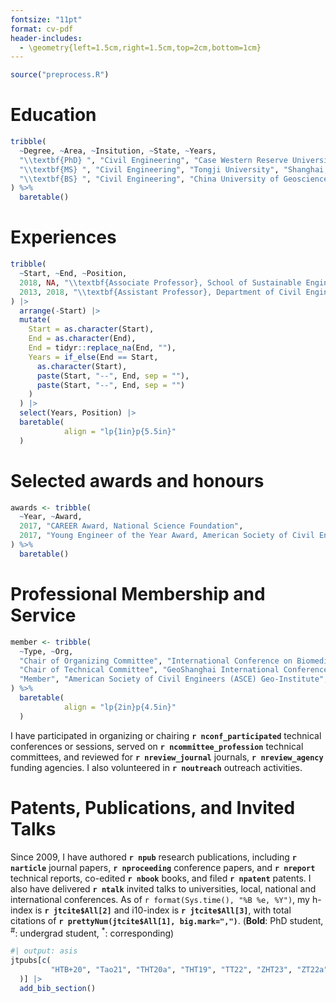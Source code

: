 ```yaml
---
fontsize: "11pt"
format: cv-pdf
header-includes:
  - \geometry{left=1.5cm,right=1.5cm,top=2cm,bottom=1cm}
---
```


\titlespacing{\section}{0pt}{1.ex}{0.5ex}
\thispagestyle{empty}

```r
source("preprocess.R")
```

# Education 

```r
tribble(
  ~Degree, ~Area, ~Insitution, ~State, ~Years,
  "\\textbf{PhD} ", "Civil Engineering", "Case Western Reserve University", "Cleveland, US", "2013",
  "\\textbf{MS} ", "Civil Engineering", "Tongji University", "Shanghai, China", "2009",
  "\\textbf{BS} ", "Civil Engineering", "China University of Geosciences", "Wuhan, China", "2006"
) %>%
  baretable()
```

# Experiences

```r
tribble(
  ~Start, ~End, ~Position,
  2018, NA, "\\textbf{Associate Professor}, School of Sustainable Engineering and the Built Environment, Arizona State University",
  2013, 2018, "\\textbf{Assistant Professor}, Department of Civil Engineering, University of Akron"
) |>
  arrange(-Start) |>
  mutate(
    Start = as.character(Start),
    End = as.character(End),
    End = tidyr::replace_na(End, ""),
    Years = if_else(End == Start,
      as.character(Start),
      paste(Start, "--", End, sep = ""),
      paste(Start, "--", End, sep = "")
    )
  ) |>
  select(Years, Position) |>
  baretable(
            align = "lp{1in}p{5.5in}"
  )
```

# Selected awards and honours

```r
awards <- tribble(
  ~Year, ~Award,
  2017, "CAREER Award, National Science Foundation",
  2017, "Young Engineer of the Year Award, American Society of Civil Engineers, Akron Section"
) %>%
  baretable()
```

# Professional Membership and Service

```r
member <- tribble(
  ~Type, ~Org,
  "Chair of Organizing Committee", "International Conference on Biomediated and Bioinspired Geotechnics 2025",
  "Chair of Technical Committee", "GeoShanghai International Conference 2024",
  "Member", "American Society of Civil Engineers (ASCE) Geo-Institute",
) %>%
  baretable(
            align = "lp{2in}p{4.5in}"
  )
```

\vspace{0.5ex}

I have participated in organizing or chairing **`r nconf_participated`** technical conferences or sessions, served on **`r ncommittee_profession`** technical committees, and reviewed for **`r nreview_journal`** journals, **`r nreview_agency`** funding agencies. I also volunteered in **`r noutreach`** outreach activities.

# Patents, Publications, and Invited Talks

Since 2009, I have authored **`r npub`** research publications, including **`r narticle`** journal papers, **`r nproceeding`** conference papers, and **`r nreport`** technical reports, co-edited **`r nbook`** books, and filed **`r npatent`** patents.
I also have delivered **`r ntalk`** invited talks to universities, local, national and international conferences.
As of `r format(Sys.time(), "%B %e, %Y")`, my h-index is **`r jtcite$All[2]`** and i10-index is **`r jtcite$All[3]`**, with total citations of **`r prettyNum(jtcite$All[1], big.mark=",")`**. (**Bold**: PhD student, ^#^: undergrad student, ^\*^: corresponding)

```r
#| output: asis
jtpubs[c(
         "HTB+20", "Tao21", "THT20a", "THT19", "TT22", "ZHT23", "ZT22a", "TZT24", "LvT24"
  )] |>
  add_bib_section()
```
